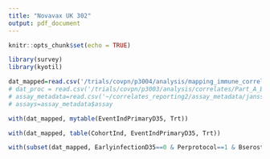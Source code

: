 ```yaml
---
title: "Novavax UK 302"
output: pdf_document
---
```


```r
knitr::opts_chunk$set(echo = TRUE)

```

```r
library(survey)
library(kyotil)

dat_mapped=read.csv('/trials/covpn/p3004/analysis/mapping_immune_correlates/UK 302/adata/COVID_Novavax_302UK_mapped_20240207.csv')
# dat_proc = read.csv('/trials/covpn/p3003/analysis/correlates/Part_A_Blinded_Phase_Data/adata/janssen_partA_VL_data_processed_20240126.csv')
# assay_metadata=read.csv('~/correlates_reporting2/assay_metadata/janssen_partA_VL_assay_metadata.csv')
# assays=assay_metadata$assay

```



```r
with(dat_mapped, mytable(EventIndPrimaryD35, Trt))
```


```r
with(dat_mapped, table(CohortInd, EventIndPrimaryD35, Trt))
```


```r
with(subset(dat_mapped, EarlyinfectionD35==0 & Perprotocol==1 & Bserostatus==0), mytable(CohortInd, EventIndPrimaryD35, Trt))
```


